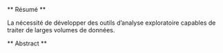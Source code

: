 ** Résumé **  \par

La nécessité de développer des outils d'analyse exploratoire capables de traiter de larges volumes de données.

** Abstract **

